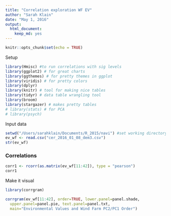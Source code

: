 ```yaml
---
title: "Correlation exploration WF EV"
author: "Sarah Klain"
date: "May 1, 2016"
output: 
  html_document: 
    keep_md: yes
---
```


```r
knitr::opts_chunk$set(echo = TRUE)
```

Setup

```r
library(Hmisc) #to run correlations with sig levels
library(ggplot2) # for great charts
library(ggthemes) # for pretty themes in ggplot
library(viridis) # for pretty colors
library(dplyr)
library(knitr) # tool for making nice tables
library(tidyr) # data table wrangling tool
library(broom)
library(stargazer) # makes pretty tables
# library(stats) # for PCA
# library(psych)
```

Input data
```r
setwd("/Users/sarahklain/Documents/R_2015/navi") #set working directory
ev_wf <- read.csv("cer_2016_01_08_dem3.csv")
str(ev_wf)

```

### Correlations

```r
corr1 <- rcorr(as.matrix(ev_wf[11:42]), type = "pearson")
corr1
```

Make it visual

```r
library(corrgram)

corrgram(ev_wf[11:42], order=TRUE, lower.panel=panel.shade,
  upper.panel=panel.pie, text.panel=panel.txt,
  main="Environmental Values and Wind Farm PC2/PC1 Order")
```

